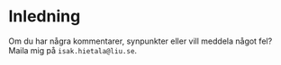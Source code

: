 # Inledning {.unnumbered}

Om du har några kommentarer, synpunkter eller vill meddela något fel? Maila mig på `isak.hietala@liu.se`.
